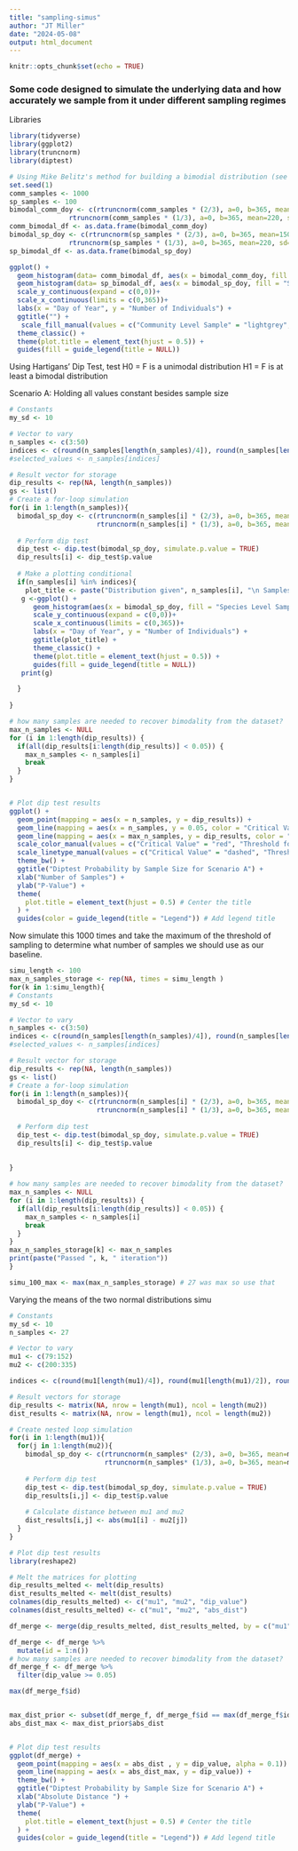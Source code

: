```yaml
---
title: "sampling-simus"
author: "JT Miller"
date: "2024-05-08"
output: html_document
---
```

```r
knitr::opts_chunk$set(echo = TRUE)
```

### Some code designed to simulate the underlying data and how accurately we sample from it under different sampling regimes

Libraries 
```r
library(tidyverse)
library(ggplot2)
library(truncnorm)
library(diptest)
```


```r
# Using Mike Belitz's method for building a bimodial distribution (see Beltiz et al. 2020)
set.seed(1)
comm_samples <- 1000
sp_samples <- 100
bimodal_comm_doy <- c(rtruncnorm(comm_samples * (2/3), a=0, b=365, mean=150, sd=20),
               rtruncnorm(comm_samples * (1/3), a=0, b=365, mean=220, sd=20))
comm_bimodal_df <- as.data.frame(bimodal_comm_doy)
bimodal_sp_doy <- c(rtruncnorm(sp_samples * (2/3), a=0, b=365, mean=150, sd=10),
               rtruncnorm(sp_samples * (1/3), a=0, b=365, mean=220, sd=10))
sp_bimodal_df <- as.data.frame(bimodal_sp_doy)

ggplot() + 
  geom_histogram(data= comm_bimodal_df, aes(x = bimodal_comm_doy, fill = "Community Level Sample"), bins = 200) + 
  geom_histogram(data= sp_bimodal_df, aes(x = bimodal_sp_doy, fill = "Species Level Sample"), bins = 200) + 
  scale_y_continuous(expand = c(0,0))+
  scale_x_continuous(limits = c(0,365))+
  labs(x = "Day of Year", y = "Number of Individuals") +
  ggtitle("") +
   scale_fill_manual(values = c("Community Level Sample" = "lightgrey", "Species Level Sample" = "black")) +
  theme_classic() +
  theme(plot.title = element_text(hjust = 0.5)) +
  guides(fill = guide_legend(title = NULL))
```
Using Hartigans' Dip Test, test 
H0 = F is a unimodal distribution
H1 = F is at least a bimodal distribution 

Scenario A: Holding all values constant besides sample size 
```r
# Constants
my_sd <- 10

# Vector to vary 
n_samples <- c(3:50)
indices <- c(round(n_samples[length(n_samples)/4]), round(n_samples[length(n_samples)/2]), round(n_samples[length(n_samples)/1]))
#selected_values <- n_samples[indices]

# Result vector for storage
dip_results <- rep(NA, length(n_samples))
gs <- list()
# Create a for-loop simulation 
for(i in 1:length(n_samples)){
  bimodal_sp_doy <- c(rtruncnorm(n_samples[i] * (2/3), a=0, b=365, mean=100, sd=my_sd),
                      rtruncnorm(n_samples[i] * (1/3), a=0, b=365, mean=212, sd=my_sd))
  
  # Perform dip test
  dip_test <- dip.test(bimodal_sp_doy, simulate.p.value = TRUE)
  dip_results[i] <- dip_test$p.value
  
  # Make a plotting conditional 
  if(n_samples[i] %in% indices){
    plot_title <- paste("Distribution given", n_samples[i], "\n Samples taken with Standard Deviation =", my_sd)
   g <-ggplot() + 
      geom_histogram(aes(x = bimodal_sp_doy, fill = "Species Level Sample"), bins = 200) + 
      scale_y_continuous(expand = c(0,0))+
      scale_x_continuous(limits = c(0,365))+
      labs(x = "Day of Year", y = "Number of Individuals") +
      ggtitle(plot_title) +
      theme_classic() +
      theme(plot.title = element_text(hjust = 0.5)) +
      guides(fill = guide_legend(title = NULL))
   print(g)

  }
  
}

# how many samples are needed to recover bimodality from the dataset? 
max_n_samples <- NULL
for (i in 1:length(dip_results)) {
  if(all(dip_results[i:length(dip_results)] < 0.05)) {
    max_n_samples <- n_samples[i]
    break
  }
}


# Plot dip test results
ggplot() + 
  geom_point(mapping = aes(x = n_samples, y = dip_results)) +
  geom_line(mapping = aes(x = n_samples, y = 0.05, color = "Critical Value", linetype = "Critical Value")) + 
  geom_line(mapping = aes(x = max_n_samples, y = dip_results, color = "Threshold for Sampling", linetype = "Threshold for Sampling")) +
  scale_color_manual(values = c("Critical Value" = "red", "Threshold for Sampling" = "steelblue")) +
  scale_linetype_manual(values = c("Critical Value" = "dashed", "Threshold for Sampling" = "solid")) +
  theme_bw() + 
  ggtitle("Diptest Probability by Sample Size for Scenario A") +
  xlab("Number of Samples") + 
  ylab("P-Value") +
  theme(
    plot.title = element_text(hjust = 0.5) # Center the title
  ) +
  guides(color = guide_legend(title = "Legend")) # Add legend title

```
Now simulate this 1000 times and take the maximum of the threshold of sampling to determine what number of samples we should use as our baseline. 
```r
simu_length <- 100
max_n_samples_storage <- rep(NA, times = simu_length )
for(k in 1:simu_length){
# Constants
my_sd <- 10

# Vector to vary 
n_samples <- c(3:50)
indices <- c(round(n_samples[length(n_samples)/4]), round(n_samples[length(n_samples)/2]), round(n_samples[length(n_samples)/1]))
#selected_values <- n_samples[indices]

# Result vector for storage
dip_results <- rep(NA, length(n_samples))
gs <- list()
# Create a for-loop simulation 
for(i in 1:length(n_samples)){
  bimodal_sp_doy <- c(rtruncnorm(n_samples[i] * (2/3), a=0, b=365, mean=100, sd=my_sd),
                      rtruncnorm(n_samples[i] * (1/3), a=0, b=365, mean=212, sd=my_sd))
  
  # Perform dip test
  dip_test <- dip.test(bimodal_sp_doy, simulate.p.value = TRUE)
  dip_results[i] <- dip_test$p.value
  
  
}

# how many samples are needed to recover bimodality from the dataset? 
max_n_samples <- NULL
for (i in 1:length(dip_results)) {
  if(all(dip_results[i:length(dip_results)] < 0.05)) {
    max_n_samples <- n_samples[i]
    break
  }
}
max_n_samples_storage[k] <- max_n_samples
print(paste("Passed ", k, " iteration"))
}

simu_100_max <- max(max_n_samples_storage) # 27 was max so use that 
```


Varying the means of the two normal distributions simu 
```r
# Constants
my_sd <- 10
n_samples <- 27

# Vector to vary 
mu1 <- c(79:152)
mu2 <- c(200:335)

indices <- c(round(mu1[length(mu1)/4]), round(mu1[length(mu1)/2]), round(mu1[length(mu1)/1]))

# Result vectors for storage
dip_results <- matrix(NA, nrow = length(mu1), ncol = length(mu2))
dist_results <- matrix(NA, nrow = length(mu1), ncol = length(mu2))

# Create nested loop simulation 
for(i in 1:length(mu1)){
  for(j in 1:length(mu2)){
    bimodal_sp_doy <- c(rtruncnorm(n_samples* (2/3), a=0, b=365, mean=mu1[i], sd=my_sd),
                        rtruncnorm(n_samples* (1/3), a=0, b=365, mean=mu2[j], sd=my_sd))
    
    # Perform dip test
    dip_test <- dip.test(bimodal_sp_doy, simulate.p.value = TRUE)
    dip_results[i,j] <- dip_test$p.value
    
    # Calculate distance between mu1 and mu2
    dist_results[i,j] <- abs(mu1[i] - mu2[j])
  }
}

# Plot dip test results
library(reshape2)

# Melt the matrices for plotting
dip_results_melted <- melt(dip_results)
dist_results_melted <- melt(dist_results)
colnames(dip_results_melted) <- c("mu1", "mu2", "dip_value")
colnames(dist_results_melted) <- c("mu1", "mu2", "abs_dist")

df_merge <- merge(dip_results_melted, dist_results_melted, by = c("mu1", "mu2"))

df_merge <- df_merge %>% 
  mutate(id = 1:n())
# how many samples are needed to recover bimodality from the dataset? 
df_merge_f <- df_merge %>% 
  filter(dip_value >= 0.05)

max(df_merge_f$id)


max_dist_prior <- subset(df_merge_f, df_merge_f$id == max(df_merge_f$id))
abs_dist_max <- max_dist_prior$abs_dist


# Plot dip test results
ggplot(df_merge) + 
  geom_point(mapping = aes(x = abs_dist , y = dip_value, alpha = 0.1)) +
  geom_line(mapping = aes(x = abs_dist_max, y = dip_value)) +
  theme_bw() + 
  ggtitle("Diptest Probability by Sample Size for Scenario A") +
  xlab("Absolute Distance ") + 
  ylab("P-Value") +
  theme(
    plot.title = element_text(hjust = 0.5) # Center the title
  ) +
  guides(color = guide_legend(title = "Legend")) # Add legend title

```